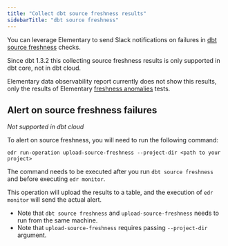 ```yaml
---
title: "Collect dbt source freshness results"
sidebarTitle: "dbt source freshness"
---
```


You can leverage Elementary to send Slack notifications on failures in [dbt source freshness](https://docs.getdbt.com/docs/deploy/source-freshness) checks.

<Warning>
  Since dbt 1.3.2 this collecting source freshness results is only supported in
  dbt core, not in dbt cloud.
</Warning>

Elementary data observability report currently does not show this results, only the results of Elementary [freshness anomalies](/guides/anomaly-detection-tests/freshness-anomalies) tests.

## Alert on source freshness failures

_Not supported in dbt cloud_

To alert on source freshness, you will need to run the following command:

```shell
edr run-operation upload-source-freshness --project-dir <path to your project>
```

The command needs to be executed after you run `dbt source freshness` and before executing `edr monitor`.

This operation will upload the results to a table, and the execution of `edr monitor` will send the actual alert.

- Note that `dbt source freshness` and `upload-source-freshness` needs to run from the same machine.
- Note that `upload-source-freshness` requires passing `--project-dir` argument.
